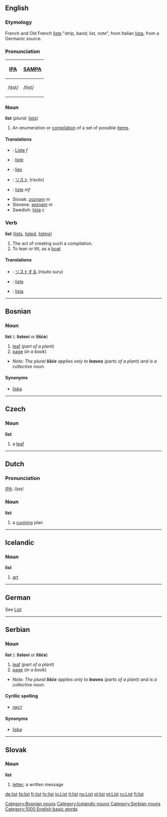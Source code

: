 ==English==

===Etymology===
French and Old French [[liste]] "strip, band; list, note", from Italian [[lista]], from a Germanic source.

===Pronunciation===
{| border=1 cellpadding=5
! [[w:IPA|IPA]] !! [[w:SAMPA|SAMPA]]
|-
| /lɪst/ || /lIst/
|}

===Noun===
'''list'''   (''plural:'' [[lists]])

#An enumeration or [[compilation]] of a set of possible [[item]]s.

====Translations====
{{top}}
<!--languages from A to K go here-->
*{{de}}: [[Liste]] ''f''
*{{fr}}: [[liste]]
*{{li}}: [[lies]]
*{{ja}}: [[リスト]] (risuto)
{{mid}}
<!--languages from L to Z go here-->
*{{no}}: [[liste]] ''mf''
*Slovak: [[zoznam]] ''m''
*Slovene: [[seznam]] ''m''
*Swedish: [[lista]] ''c''
{{bottom}}

===Verb===
'''list'''  ([[lists]], [[listed]], [[listing]])

#The act of creating such a compilation.
#To lean or tilt, as a [[boat]]

====Translations====
{{top}}
*{{ja}}: [[リストする]] (risuto suru)
{{mid}}
*{{no}}: [[liste]]
*{{sv}}: [[lista]]
{{bottom}}

----

==Bosnian==
===Noun===
'''list''' {{m}} {{s}} ({{p}}: '''listovi''' or '''lišće''')
#[[leaf]] (''part of a plant'')
#[[page]] (''in a book'')
*''Note:  The plural '''lišće''' applies only to '''leaves''' (parts of a plant) and is a collective noun.''
====Synonyms====
*[[liska#Bosnian|liska]]
[[Category:Bosnian nouns]]

----

==Czech==
===Noun===
'''list'''
#a [[leaf]]

----

==Dutch==
===Pronunciation===
[[w:IPA|IPA]]: /lɪst/
===Noun===
'''list''' {{f}}
#a [[cunning]] plan

----

==Icelandic==
===Noun===
'''list''' {{f}}
#[[art]]
[[Category:Icelandic nouns]]

----

==German==
See [[List]]

----

==Serbian==
===Noun===
'''list''' {{m}} {{s}} ({{p}}: '''listovi''' or '''lišće''')
#[[leaf]] (''part of a plant'')
#[[page]] (''in a book'')
*''Note:  The plural '''lišće''' applies only to '''leaves''' (parts of a plant) and is a collective noun.''
====Cyrillic spelling====
*[[лист#Serbian|лист]]
====Synonyms====
*[[liska#Serbian|liska]]
[[Category:Serbian nouns]]

----

==Slovak==
===Noun===
'''list'''
#[[letter]]; a written message

[[Category:1000 English basic words]]
[[de:list]]
[[fa:list]]
[[fr:list]]
[[hr:list]]
[[io:List]]
[[it:list]]
[[no:List]]
[[pl:list]]
[[pt:List]]
[[ru:List]]
[[fi:list]]